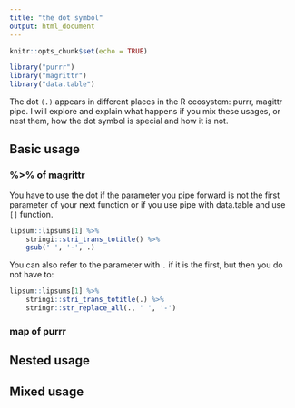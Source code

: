 ```yaml
---
title: "the dot symbol"
output: html_document
---
```


```r
knitr::opts_chunk$set(echo = TRUE)
```

```r
library("purrr")
library("magrittr")
library("data.table")
```

The dot `(.)` appears in different places in the R ecosystem: purrr, magittr pipe. I will explore and explain what happens if you mix these usages, or nest them, how the dot symbol is special and how it is not.

## Basic usage

### %>% of magrittr

You have to use the dot if the parameter you pipe forward is not the first parameter of your next function or if you use pipe with data.table and use `[]` function.

```r
lipsum::lipsums[1] %>% 
    stringi::stri_trans_totitle() %>% 
    gsub(' ', '-', .)
```

You can also refer to the parameter with `.` if it is the first, but then you do not have to:

```r
lipsum::lipsums[1] %>%
    stringi::stri_trans_totitle(.) %>% 
    stringr::str_replace_all(., ' ', '-')
```

### map of purrr



## Nested usage

## Mixed usage


